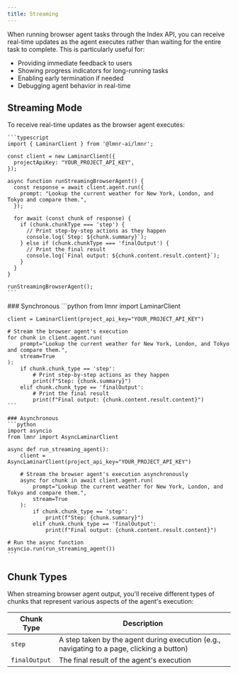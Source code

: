 ```yaml
---
title: Streaming
---
```


When running browser agent tasks through the Index API, you can receive real-time updates as the agent executes rather than waiting for the entire task to complete. This is particularly useful for:

- Providing immediate feedback to users
- Showing progress indicators for long-running tasks
- Enabling early termination if needed
- Debugging agent behavior in real-time

## Streaming Mode

<Tabs>
  <Tab title="TypeScript">
    To receive real-time updates as the browser agent executes:
    
    ```typescript
    import { LaminarClient } from '@lmnr-ai/lmnr';
    
    const client = new LaminarClient({
      projectApiKey: "YOUR_PROJECT_API_KEY",
    });
    
    async function runStreamingBrowserAgent() {
      const response = await client.agent.run({
        prompt: "Lookup the current weather for New York, London, and Tokyo and compare them.",
      });
      
      for await (const chunk of response) {
        if (chunk.chunkType === 'step') {
          // Print step-by-step actions as they happen
          console.log(`Step: ${chunk.summary}`);
        } else if (chunk.chunkType === 'finalOutput') {
          // Print the final result
          console.log(`Final output: ${chunk.content.result.content}`);
        }
      }
    }
    
    runStreamingBrowserAgent();
    ```
  </Tab>
  <Tab title="Python">
    ### Synchronous
    ```python
    from lmnr import LaminarClient
    
    client = LaminarClient(project_api_key="YOUR_PROJECT_API_KEY")
    
    # Stream the browser agent's execution
    for chunk in client.agent.run(
        prompt="Lookup the current weather for New York, London, and Tokyo and compare them.",
        stream=True
    ):
        if chunk.chunk_type == 'step':
            # Print step-by-step actions as they happen
            print(f"Step: {chunk.summary}")
        elif chunk.chunk_type == 'finalOutput':
            # Print the final result
            print(f"Final output: {chunk.content.result.content}")
    ```
    
    ### Asynchronous
    ```python
    import asyncio
    from lmnr import AsyncLaminarClient
    
    async def run_streaming_agent():
        client = AsyncLaminarClient(project_api_key="YOUR_PROJECT_API_KEY")
        
        # Stream the browser agent's execution asynchronously
        async for chunk in await client.agent.run(
            prompt="Lookup the current weather for New York, London, and Tokyo and compare them.",
            stream=True
        ):
            if chunk.chunk_type == 'step':
                print(f"Step: {chunk.summary}")
            elif chunk.chunk_type == 'finalOutput':
                print(f"Final output: {chunk.content.result.content}")
    
    # Run the async function
    asyncio.run(run_streaming_agent())
    ```
  </Tab>
</Tabs>

## Chunk Types

When streaming browser agent output, you'll receive different types of chunks that represent various aspects of the agent's execution:

| Chunk Type | Description |
|------------|-------------|
| `step` | A step taken by the agent during execution (e.g., navigating to a page, clicking a button) |
| `finalOutput` | The final result of the agent's execution |

